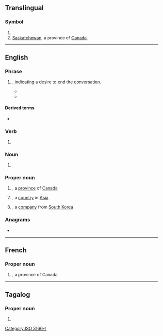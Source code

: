 {{also|sk|Sk|-sk|.sk|-isk|sk.|s.k.}}
==Translingual==

===Symbol===
{{head|mul|symbol}}

# {{n-g|The [[ISO]] 3166-1 two-letter (alpha-2) code for [[Slovakia]].}}
# [[Saskatchewan]], a province of [[Canada]].

[[Category:ISO 3166-1]]

----

==English==

===Phrase===
{{head|en|phrase}}

# {{lb|en|[[TDD]]}} {{initialism of|en|[[stop]] [[keying]]/[[stop]] [[key]]|nodot=1}}, indicating a desire to end the conversation.
#* {{quote-journal|en|passage=When either of the two people is ready to end the conversation, this is done by typing at the end of a sentence&mdash;“'''SK''' OR GA” (stop key or go ahead).|title=Suggested Procedures for Using Telecommunication Devices|work=The Deaf American|year=1974|month=December|author=Leo Dicker|page=9|editor=Jess M. Smith|pageurl=https://archive.org/details/sim_a-deaf-american-monograph_1974-12_27_4/page/9|issue=4|volume=27|url=https://archive.org/details/sim_a-deaf-american-monograph_1974-12_27_4|brackets=on}}
#* {{quote-book|en|title=Using Your Superprint ''PRO80''<!--italics in original--> LVD|passage=''GA OR '''SK'''''<!--bold in original--> "go ahead or stop keying"|year=2002|page=20|pageurl=https://archive.org/details/manualsbase-id-386396/page/20|chapter=Calling & Answering|publisher=Ultratec|edition=first|url=https://archive.org/details/manualsbase-id-386396/page/20|brackets=on}}

====Derived terms====
* {{l|en|SKSK}}

===Verb===
{{head|en|verb}}

# {{lb|en|handbells}} {{abbreviation of|en|shake}}

===Noun===
{{en-noun}}

# {{lb|en|Canada}} {{initialism of|en|[[senior]] [[kindergarten]]}}

===Proper noun===
{{en-proper-noun}}

# {{abbreviation of|en|Saskatchewan}}, a [[province]] of [[Canada]]
#: {{synonyms|en|Sask|Sask.}}
#: {{coordinate terms|en|AB|BC|MB|NB|NL|NS|NT|NU|ON|PE|QC|YT}}
# {{initialism of|en|South Korea}}, a [[country]] in [[Asia]]
# {{initialism of|en|Sunkyong}}, a [[company]] from [[South Korea]]

===Anagrams===
* {{anagrams|en|a=ks|K's|K/S|KS|Ks|Ks.|k's|ks}}

----

==French==

===Proper noun===
{{fr-proper noun}}

# {{abbreviation of|fr|Saskatchewan}}, a province of Canada
#: {{syn|fr|Sask.}}

----

==Tagalog==

===Proper noun===
{{tl-proper noun}}

# {{initialism of|tl|{{w|Sangguniang Kabataan}}}}